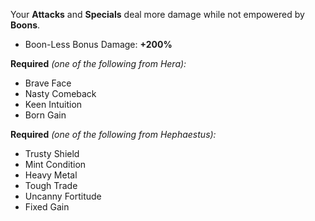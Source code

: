 Your **Attacks** and **Specials** deal more damage while not empowered by **Boons**.

- Boon-Less Bonus Damage: **+200%**

**Required** _(one of the following from Hera):_

- Brave Face
- Nasty Comeback
- Keen Intuition
- Born Gain

**Required** _(one of the following from Hephaestus):_

- Trusty Shield
- Mint Condition
- Heavy Metal
- Tough Trade
- Uncanny Fortitude
- Fixed Gain
